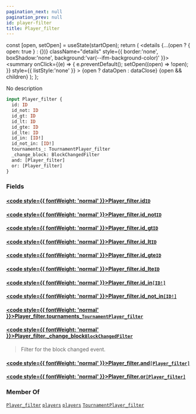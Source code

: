```yaml
---
pagination_next: null
pagination_prev: null
id: player-filter
title: Player_filter
---
```









  const [open, setOpen] = useState(startOpen);
  return (
    <details {...(open ? { open: true } : {})} className="details" style={{ border:'none', boxShadow:'none', background:'var(--ifm-background-color)' }}>
      <summary
        onClick={(e) => {
          e.preventDefault();
          setOpen((open) => !open);
        }}
        style={{ listStyle:'none' }}
      >
      {open ? dataOpen : dataClose}
      </summary>
      {open && children}
    </details>
  );
};








No description


```graphql
input Player_filter {
  id: ID
  id_not: ID
  id_gt: ID
  id_lt: ID
  id_gte: ID
  id_lte: ID
  id_in: [ID!]
  id_not_in: [ID!]
  tournaments_: TournamentPlayer_filter
  _change_block: BlockChangedFilter
  and: [Player_filter]
  or: [Player_filter]
}
```




### Fields

#### [<code style={{ fontWeight: 'normal' }}>Player_filter.<b>id</b></code>](#)<Bullet />[`ID`](/subgraph/scalars/id) <Badge class="badge badge--secondary" text="scalar"/> 
> 
> 
> 
> 

#### [<code style={{ fontWeight: 'normal' }}>Player_filter.<b>id_not</b></code>](#)<Bullet />[`ID`](/subgraph/scalars/id) <Badge class="badge badge--secondary" text="scalar"/> 
> 
> 
> 
> 

#### [<code style={{ fontWeight: 'normal' }}>Player_filter.<b>id_gt</b></code>](#)<Bullet />[`ID`](/subgraph/scalars/id) <Badge class="badge badge--secondary" text="scalar"/> 
> 
> 
> 
> 

#### [<code style={{ fontWeight: 'normal' }}>Player_filter.<b>id_lt</b></code>](#)<Bullet />[`ID`](/subgraph/scalars/id) <Badge class="badge badge--secondary" text="scalar"/> 
> 
> 
> 
> 

#### [<code style={{ fontWeight: 'normal' }}>Player_filter.<b>id_gte</b></code>](#)<Bullet />[`ID`](/subgraph/scalars/id) <Badge class="badge badge--secondary" text="scalar"/> 
> 
> 
> 
> 

#### [<code style={{ fontWeight: 'normal' }}>Player_filter.<b>id_lte</b></code>](#)<Bullet />[`ID`](/subgraph/scalars/id) <Badge class="badge badge--secondary" text="scalar"/> 
> 
> 
> 
> 

#### [<code style={{ fontWeight: 'normal' }}>Player_filter.<b>id_in</b></code>](#)<Bullet />[`[ID!]`](/subgraph/scalars/id) <Badge class="badge badge--secondary" text="list"/> <Badge class="badge badge--secondary" text="scalar"/> 
> 
> 
> 
> 

#### [<code style={{ fontWeight: 'normal' }}>Player_filter.<b>id_not_in</b></code>](#)<Bullet />[`[ID!]`](/subgraph/scalars/id) <Badge class="badge badge--secondary" text="list"/> <Badge class="badge badge--secondary" text="scalar"/> 
> 
> 
> 
> 

#### [<code style={{ fontWeight: 'normal' }}>Player_filter.<b>tournaments_</b></code>](#)<Bullet />[`TournamentPlayer_filter`](/subgraph/inputs/tournament-player-filter) <Badge class="badge badge--secondary" text="input"/> 
> 
> 
> 
> 

#### [<code style={{ fontWeight: 'normal' }}>Player_filter.<b>_change_block</b></code>](#)<Bullet />[`BlockChangedFilter`](/subgraph/inputs/block-changed-filter) <Badge class="badge badge--secondary" text="input"/> 
> 
> 
> Filter for the block changed event.
> 

#### [<code style={{ fontWeight: 'normal' }}>Player_filter.<b>and</b></code>](#)<Bullet />[`[Player_filter]`](/subgraph/inputs/player-filter) <Badge class="badge badge--secondary" text="list"/> <Badge class="badge badge--secondary" text="input"/> 
> 
> 
> 
> 

#### [<code style={{ fontWeight: 'normal' }}>Player_filter.<b>or</b></code>](#)<Bullet />[`[Player_filter]`](/subgraph/inputs/player-filter) <Badge class="badge badge--secondary" text="list"/> <Badge class="badge badge--secondary" text="input"/> 
> 
> 
> 
> 



### Member Of

[`Player_filter`](/subgraph/inputs/player-filter)  <Badge class="badge badge--secondary" text="input"/><Bullet />[`players`](/subgraph/queries/players)  <Badge class="badge badge--secondary" text="query"/><Bullet />[`players`](/subgraph/subscriptions/players)  <Badge class="badge badge--secondary" text="subscription"/><Bullet />[`TournamentPlayer_filter`](/subgraph/inputs/tournament-player-filter)  <Badge class="badge badge--secondary" text="input"/>


